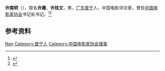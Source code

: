 '''许南明'''（{{bd|1922年|}}），原名'''许庸'''、'''许桂文'''，男，[[广东|广东]][[普宁|普宁]]人，中国电影评论家，曾任[[中国电影家协会|中国电影家协会]]书记处书记。<ref>{{Cite book|title=20世纪中华人物名字号辞典|author=周家珍编著|publisher=法律出版社|year=2000|isbn=9787503628320|location=北京|pages=}}</ref><ref>{{Cite book|title=中国当代艺术界名人录|author=中国名人研究院编; 异天, 戈德主编|publisher=社会科学文献出版社|year=1993|isbn=|location=北京|pages=}}</ref>

== 参考资料 ==
{{reflist}}

{{Navboxes
| title  = 许南明在[[中国电影家协会|中国电影家协会]]的职务
| list1  =
{{中国电影家协会第四届理事会}}
}}

{{Authority control}}
{{DEFAULTSORT:Xu许}}
[[Category:许姓|Nan]]
[[Category:普宁人|Category:普宁人]]
[[Category:中国电影家协会理事|Category:中国电影家协会理事]]

{{中国人物小作品}}